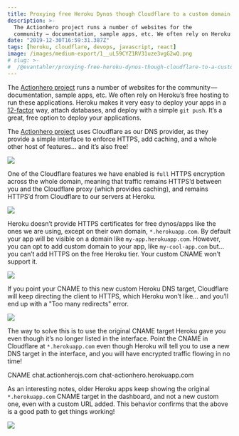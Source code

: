 ```yaml
---
title: Proxying free Heroku Dynos though Cloudflare to a custom domain
description: >-
  The Actionhero project runs a number of websites for the
  community — documentation, sample apps, etc. We often rely on Heroku’s free…
date: "2019-12-30T16:59:31.387Z"
tags: [heroku, cloudflare, devops, javascript, react]
image: /images/medium-export/1__uL59CYZ1RV31uze3vgG2wQ.png
# slug: >-
#  /@evantahler/proxying-free-heroku-dynos-though-cloudflare-to-a-custom-domain-870288cee0de
---
```


The [Actionhero project](https://www.actionherojs.com/) runs a number of websites for the community — documentation, sample apps, etc. We often rely on Heroku’s free hosting to run these applications. Heroku makes it very easy to deploy your apps in a [12-factor](https://12factor.net/) way, attach databases, and deploy with a simple `git push`. It’s a great, free option to deploy your applications.

The [Actionhero project](https://www.actionherojs.com/) uses Cloudflare as our DNS provider, as they provide a simple interface to enforce HTTPS, add caching, and a whole other host of features… and it’s also free!

![](/images/medium-export/1__VGUvH5BMZsoC0N8yR3Hn1g.png)

One of the Cloudflare features we have enabled is `full` HTTPS encryption across the whole domain, meaning that traffic remains HTTPS’d between you and the Cloudflare proxy (which provides caching), and remains HTTPS’d from Cloudflare to our servers at Heroku.

![](/images/medium-export/1__0hz4MdwWncQQzSOwBrK5LQ.png)

Heroku doesn’t provide HTTPS certificates for free dynos/apps like the ones we are using, except on their own domain, `*.herokuapp.com`. By default your app will be visible on a domain like `my-app.herokuapp.com`. However, you can opt to add custom domain to your app, like `my-cool-app.com` but… you can’t add HTTPS on the free Heroku tier. Your custom CNAME won’t support it.

![](/images/medium-export/1__ox5GvhIjeCKMAACAzSmj7Q.png)

If you point your CNAME to this new custom Heroku DNS target, Cloudflare will keep directing the client to HTTPS, which Heroku won’t like… and you’ll end up with a "Too many redirects" error.

![](/images/medium-export/1__uL59CYZ1RV31uze3vgG2wQ.png)

The way to solve this is to use the original CNAME target Heroku gave you even though it’s no longer listed in the interface. Point the CNAME in Cloudflare at `*.herokuapp.com` even though Heroku will tell you to use a new DNS target in the interface, and you will have encrypted traffic flowing in no time!

CNAME chat.actionherojs.com chat-actionhero.herokuapp.com

As an interesting notes, older Heroku apps keep showing the original `*.herokuapp.com` CNAME target in the dashboard, and not a new custom one, even with a custom URL added. This behavior confirms that the above is a good path to get things working!

![](/images/medium-export/1__PIUvryf2i6AbGHyFuDZM3g.png)
